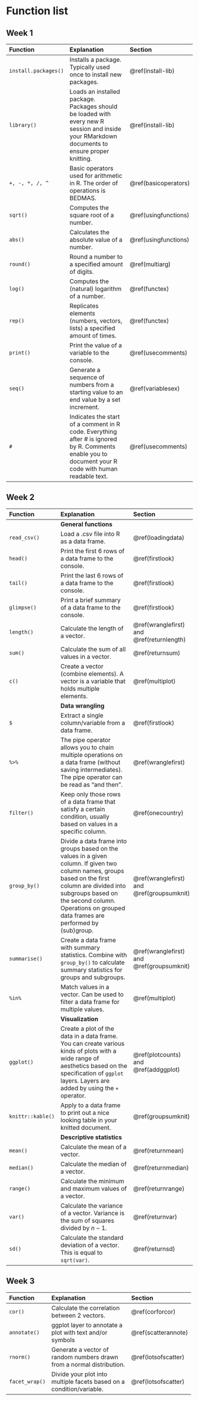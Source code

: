# Function list

## Week 1

+----------------------+--------------------------------------------------------------------------------------------------------------------------------------------------------+-----------------------+
| Function             | Explanation                                                                                                                                            | Section               |
+:=====================+:=======================================================================================================================================================+:======================+
| `install.packages()` | Installs a package. Typically used once to install new packages.                                                                                       | \@ref(install-lib)    |
+----------------------+--------------------------------------------------------------------------------------------------------------------------------------------------------+-----------------------+
| `library()`          | Loads an installed package. Packages should be loaded with every new R session and inside your RMarkdown documents to ensure proper knitting.          | \@ref(install-lib)    |
+----------------------+--------------------------------------------------------------------------------------------------------------------------------------------------------+-----------------------+
| `+, -, *, /, ^`      | Basic operators used for arithmetic in R. The order of operations is BEDMAS.                                                                           | \@ref(basicoperators) |
+----------------------+--------------------------------------------------------------------------------------------------------------------------------------------------------+-----------------------+
| `sqrt()`             | Computes the square root of a number.                                                                                                                  | \@ref(usingfunctions) |
+----------------------+--------------------------------------------------------------------------------------------------------------------------------------------------------+-----------------------+
| `abs()`              | Calculates the absolute value of a number.                                                                                                             | \@ref(usingfunctions) |
+----------------------+--------------------------------------------------------------------------------------------------------------------------------------------------------+-----------------------+
| `round()`            | Round a number to a specified amount of digits.                                                                                                        | \@ref(multiarg)       |
+----------------------+--------------------------------------------------------------------------------------------------------------------------------------------------------+-----------------------+
| `log()`              | Computes the (natural) logarithm of a number.                                                                                                          | \@ref(functex)        |
+----------------------+--------------------------------------------------------------------------------------------------------------------------------------------------------+-----------------------+
| `rep()`              | Replicates elements (numbers, vectors, lists) a specified amount of times.                                                                             | \@ref(functex)        |
+----------------------+--------------------------------------------------------------------------------------------------------------------------------------------------------+-----------------------+
| `print()`            | Print the value of a variable to the console.                                                                                                          | \@ref(usecomments)    |
+----------------------+--------------------------------------------------------------------------------------------------------------------------------------------------------+-----------------------+
| `seq()`              | Generate a sequence of numbers from a starting value to an end value by a set increment.                                                               | \@ref(variablesex)    |
+----------------------+--------------------------------------------------------------------------------------------------------------------------------------------------------+-----------------------+
| `#`                  | Indicates the start of a comment in R code. Everything after \# is ignored by R. Comments enable you to document your R code with human readable text. | \@ref(usecomments)    |
+----------------------+--------------------------------------------------------------------------------------------------------------------------------------------------------+-----------------------+

## Week 2

+-------------------+----------------------------------------------------------------------------------------------------------------------------------------------------------------------------------------------------------------------------------------------------------+---------------------------------------------+
| Function          | Explanation                                                                                                                                                                                                                                              | Section                                     |
+:==================+:=========================================================================================================================================================================================================================================================+:============================================+
|                   | **General functions**                                                                                                                                                                                                                                    |                                             |
+-------------------+----------------------------------------------------------------------------------------------------------------------------------------------------------------------------------------------------------------------------------------------------------+---------------------------------------------+
| `read_csv()`      | Load a .csv file into R as a data frame.                                                                                                                                                                                                                 | \@ref(loadingdata)                          |
+-------------------+----------------------------------------------------------------------------------------------------------------------------------------------------------------------------------------------------------------------------------------------------------+---------------------------------------------+
| `head()`          | Print the first 6 rows of a data frame to the console.                                                                                                                                                                                                   | \@ref(firstlook)                            |
+-------------------+----------------------------------------------------------------------------------------------------------------------------------------------------------------------------------------------------------------------------------------------------------+---------------------------------------------+
| `tail()`          | Print the last 6 rows of a data frame to the console.                                                                                                                                                                                                    | \@ref(firstlook)                            |
+-------------------+----------------------------------------------------------------------------------------------------------------------------------------------------------------------------------------------------------------------------------------------------------+---------------------------------------------+
| `glimpse()`       | Print a brief summary of a data frame to the console.                                                                                                                                                                                                    | \@ref(firstlook)                            |
+-------------------+----------------------------------------------------------------------------------------------------------------------------------------------------------------------------------------------------------------------------------------------------------+---------------------------------------------+
| `length()`        | Calculate the length of a vector.                                                                                                                                                                                                                        | \@ref(wranglefirst) and \@ref(returnlength) |
+-------------------+----------------------------------------------------------------------------------------------------------------------------------------------------------------------------------------------------------------------------------------------------------+---------------------------------------------+
| `sum()`           | Calculate the sum of all values in a vector.                                                                                                                                                                                                             | \@ref(returnsum)                            |
+-------------------+----------------------------------------------------------------------------------------------------------------------------------------------------------------------------------------------------------------------------------------------------------+---------------------------------------------+
| `c()`             | Create a vector (combine elements). A vector is a variable that holds multiple elements.                                                                                                                                                                 | \@ref(multiplot)                            |
+-------------------+----------------------------------------------------------------------------------------------------------------------------------------------------------------------------------------------------------------------------------------------------------+---------------------------------------------+
|                   | **Data wrangling**                                                                                                                                                                                                                                       |                                             |
+-------------------+----------------------------------------------------------------------------------------------------------------------------------------------------------------------------------------------------------------------------------------------------------+---------------------------------------------+
| `$`               | Extract a single column/variable from a data frame.                                                                                                                                                                                                      | \@ref(firstlook)                            |
+-------------------+----------------------------------------------------------------------------------------------------------------------------------------------------------------------------------------------------------------------------------------------------------+---------------------------------------------+
| `%>%`             | The pipe operator allows you to chain multiple operations on a data frame (without saving intermediates). The pipe operator can be read as "and then".                                                                                                   | \@ref(wranglefirst)                         |
+-------------------+----------------------------------------------------------------------------------------------------------------------------------------------------------------------------------------------------------------------------------------------------------+---------------------------------------------+
| `filter()`        | Keep only those rows of a data frame that satisfy a certain condition, usually based on values in a specific column.                                                                                                                                     | \@ref(onecountry)                           |
+-------------------+----------------------------------------------------------------------------------------------------------------------------------------------------------------------------------------------------------------------------------------------------------+---------------------------------------------+
| `group_by()`      | Divide a data frame into groups based on the values in a given column. If given two column names, groups based on the first column are divided into subgroups based on the second column. Operations on grouped data frames are performed by (sub)group. | \@ref(wranglefirst) and \@ref(groupsumknit) |
+-------------------+----------------------------------------------------------------------------------------------------------------------------------------------------------------------------------------------------------------------------------------------------------+---------------------------------------------+
| `summarise()`     | Create a data frame with summary statistics. Combine with `group_by()` to calculate summary statistics for groups and subgroups.                                                                                                                         | \@ref(wranglefirst) and \@ref(groupsumknit) |
+-------------------+----------------------------------------------------------------------------------------------------------------------------------------------------------------------------------------------------------------------------------------------------------+---------------------------------------------+
| `%in%`            | Match values in a vector. Can be used to filter a data frame for multiple values.                                                                                                                                                                        | \@ref(multiplot)                            |
+-------------------+----------------------------------------------------------------------------------------------------------------------------------------------------------------------------------------------------------------------------------------------------------+---------------------------------------------+
|                   | **Visualization**                                                                                                                                                                                                                                        |                                             |
+-------------------+----------------------------------------------------------------------------------------------------------------------------------------------------------------------------------------------------------------------------------------------------------+---------------------------------------------+
| `ggplot()`        | Create a plot of the data in a data frame. You can create various kinds of plots with a wide range of aesthetics based on the specification of `ggplot` layers. Layers are added by using the `+` operator.                                              | \@ref(plotcounts) and \@ref(addggplot)      |
+-------------------+----------------------------------------------------------------------------------------------------------------------------------------------------------------------------------------------------------------------------------------------------------+---------------------------------------------+
| `knittr::kable()` | Apply to a data frame to print out a nice looking table in your knitted document.                                                                                                                                                                        | \@ref(groupsumknit)                         |
+-------------------+----------------------------------------------------------------------------------------------------------------------------------------------------------------------------------------------------------------------------------------------------------+---------------------------------------------+
|                   | **Descriptive statistics**                                                                                                                                                                                                                               |                                             |
+-------------------+----------------------------------------------------------------------------------------------------------------------------------------------------------------------------------------------------------------------------------------------------------+---------------------------------------------+
| `mean()`          | Calculate the mean of a vector.                                                                                                                                                                                                                          | \@ref(returnmean)                           |
+-------------------+----------------------------------------------------------------------------------------------------------------------------------------------------------------------------------------------------------------------------------------------------------+---------------------------------------------+
| `median()`        | Calculate the median of a vector.                                                                                                                                                                                                                        | \@ref(returnmedian)                         |
+-------------------+----------------------------------------------------------------------------------------------------------------------------------------------------------------------------------------------------------------------------------------------------------+---------------------------------------------+
| `range()`         | Calculate the minimum and maximum values of a vector.                                                                                                                                                                                                    | \@ref(returnrange)                          |
+-------------------+----------------------------------------------------------------------------------------------------------------------------------------------------------------------------------------------------------------------------------------------------------+---------------------------------------------+
| `var()`           | Calculate the variance of a vector. Variance is the sum of squares divided by $n-1$.                                                                                                                                                                     | \@ref(returnvar)                            |
+-------------------+----------------------------------------------------------------------------------------------------------------------------------------------------------------------------------------------------------------------------------------------------------+---------------------------------------------+
| `sd()`            | Calculate the standard deviation of a vector. This is equal to `sqrt(var)`.                                                                                                                                                                              | \@ref(returnsd)                             |
+-------------------+----------------------------------------------------------------------------------------------------------------------------------------------------------------------------------------------------------------------------------------------------------+---------------------------------------------+

## Week 3

+----------------+-----------------------------------------------------------------------+----------------------+
| Function       | Explanation                                                           | Section              |
+:===============+:======================================================================+:=====================+
| `cor()`        | Calculate the correlation between 2 vectors.                          | \@ref(corforcor)     |
+----------------+-----------------------------------------------------------------------+----------------------+
| `annotate()`   | ggplot layer to annotate a plot with text and/or symbols              | \@ref(scatterannote) |
+----------------+-----------------------------------------------------------------------+----------------------+
| `rnorm()`      | Generate a vector of random numbers drawn from a normal distribution. | \@ref(lotsofscatter) |
+----------------+-----------------------------------------------------------------------+----------------------+
| `facet_wrap()` | Divide your plot into multiple facets based on a condition/variable.  | \@ref(lotsofscatter) |
+----------------+-----------------------------------------------------------------------+----------------------+
